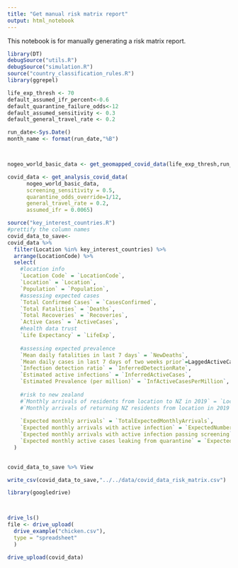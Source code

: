 ```yaml
---
title: "Get manual risk matrix report"
output: html_notebook
---
```


This notebook is for manually generating a risk matrix report.

```r


library(DT)
debugSource("utils.R")
debugSource("simulation.R")
source("country_classification_rules.R")
library(ggrepel)

life_exp_thresh <- 70
default_assumed_ifr_percent<-0.6
default_quarantine_failure_odds<-12
default_assumed_sensitivity <- 0.3
default_general_travel_rate <- 0.2

run_date<-Sys.Date()
month_name <- format(run_date,"%B")




```


```r
nogeo_world_basic_data <- get_geomapped_covid_data(life_exp_thresh,run_date,separate_aussie_states_and_hk = TRUE,include_geo_data = FALSE)
```




```r


covid_data <- get_analysis_covid_data(
      nogeo_world_basic_data,
      screening_sensitivity = 0.5,
      quarantine_odds_override=1/12,
      general_travel_rate = 0.2,
      assumed_ifr = 0.0065)

```




```r
source("key_interest_countries.R")
#prettify the column names
covid_data_to_save<-
covid_data %>% 
  filter(Location %in% key_interest_countries) %>%
  arrange(LocationCode) %>%
  select(
    #location info
    `Location Code` = `LocationCode`,
    `Location` = `Location`,
    `Population` = `Population`,
    #assessing expected cases
    `Total Confirmed Cases` = `CasesConfirmed`,
    `Total Fatalities` = `Deaths`,
    `Total Recoveries` = `Recoveries`,
    `Active Cases` = `ActiveCases`,
    #health data trust
    `Life Expectancy` = `LifeExp`,
    
    #assessing expected prevalence
    `Mean daily fatalities in last 7 days` = `NewDeaths`,
    `Mean daily cases in last 7 days of two weeks prior`=LaggedActiveCases,
    `Infection detection ratio` = `InferredDetectionRate`,
    `Estimated active infections` = `InferredActiveCases`,
    `Estimated Prevalence (per million)` = `InfActiveCasesPerMillion`,
    
    #risk to new zealand
    #`Monthly arrivals of residents from location to NZ in 2019` = `LocationResidentMonthlyArrivals`,
    #`Monthly arrivals of returning NZ residents from location in 2019` = `NZResMonthlyArrivals`,
    
    `Expected monthly arrivals` = `TotalExpectedMonthlyArrivals`,
    `Expected monthly arrivals with active infection` = `ExpectedNumberOfCasesAll`,
    `Expected monthly arrivals with active infection passing screening` = `ExpectedNumberOfCasesEscapingOneScreen`,
    `Expected monthly active cases leaking from quarantine` = `ExpectedNumberOfCasesInCommunity`
  )
  

```

```r
covid_data_to_save %>% View
```


```r
write_csv(covid_data_to_save,"../../data/covid_data_risk_matrix.csv")
```



```r
library(googledrive)



drive_ls()
file <- drive_upload(
  drive_example("chicken.csv"),
  type = "spreadsheet"
  )

drive_upload(covid_data)
```

